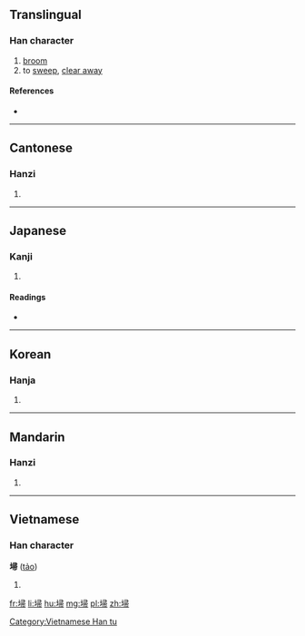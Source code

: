 ==Translingual==

===Han character===
{{Han char|rn=32|rad=土|as=08|sn=11|four=4712<sub>7</sub>|canj=土尸一月 (GSMB)|ids=⿰[[土]][[帚]]}}

# [[broom]]
# to [[sweep]], [[clear away]]

====References====
* {{Han ref|kx=0231.180|dkj=05202|dj=0468.100|hdz=10459.010|uh=57FD|ud=22525|bh=D4B5|bd=54453}}

----

==Cantonese==

===Hanzi===
{{yue-hanzi|jyut=sou3|y=sou3}}

# {{defn|lang=yue|sort=土08}}

----

==Japanese==

===Kanji===
{{ja-kanji|grade=|rs=土08}}

# {{defn|lang=ja|sort=土08}}

====Readings====
* {{ja-readings|on=[[そう]] (sō)|kun=[[はく]] (haku)}}

----

==Korean==

===Hanja===
{{ko-hanja|hangeul=소|rv=so|mr=so}}

# {{defn|lang=ko|sort=土08}}

----

==Mandarin==

===Hanzi===
{{cmn-hanzi|pin=[[sào]] ([[sao4]]), [[sǎo]] ([[sao3]])|wg=sao<sup>4</sup>}}

# {{defn|lang=cmn|sort=土08}}

----

==Vietnamese==

===Han character===
'''埽''' ([[tảo]])

# {{defn|lang=vi}}

[[Category:Vietnamese Han tu]]

[[fr:埽]]
[[li:埽]]
[[hu:埽]]
[[mg:埽]]
[[pl:埽]]
[[zh:埽]]